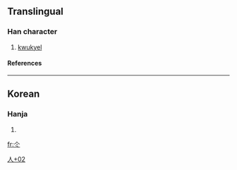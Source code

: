 ==Translingual==
===Han character===
{{Han char|rn=9|rad=人|as=02|sn=4|four=|canj=人卜 (OY), X人卜 (XOY)}}
# [[kwukyel]]
====References====
{{Han ref|kx=0092.051|dj=0195.081|hdz=10105.041|uh=4ED2|ud=20178}}
----
==Korean==
===Hanja===
{{ko-hanja|hangeul=[[샤]]|rv=sya|mr=sya}}
# {{defn|Korean}}


[[Category:Korean-only CJKV Characters|人+02]]

[[fr:仒]]